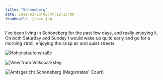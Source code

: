 ```yaml
---
title: "Schöneberg"
date: 2019-03-26T08:47:12+13:00
thumbnail: ./tree.jpg
---
```


I've been living in Schöneberg for the past few days, and really enjoying it.
On both Saturday and Sunday I would wake up quite early and go for a morning
stroll, enjoying the crisp air and quiet streets. 

![Hohenstaufenstraße](./tree.jpg)

![View from Volksparksteg](./street.jpg)

![Amtsgericht Schöneberg (Magistrates' Court)](./clouds.jpg)
